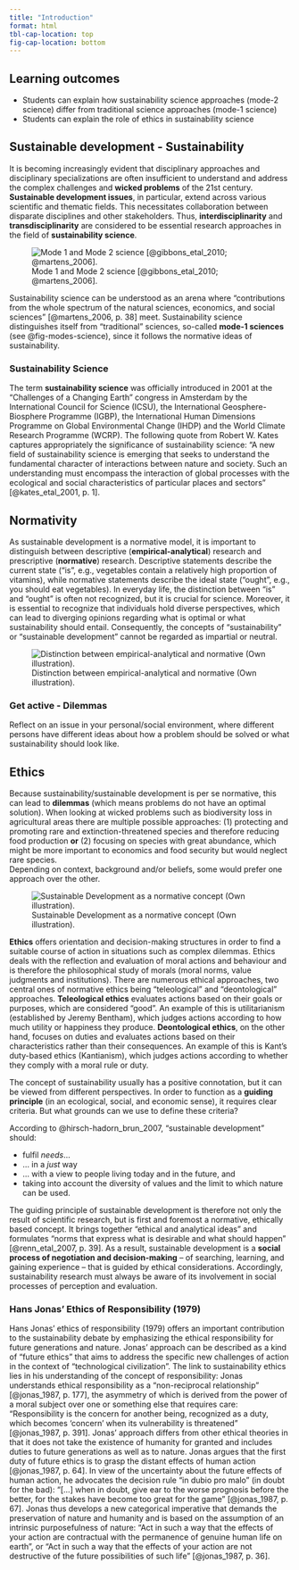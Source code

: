 ```yaml
---
title: "Introduction"
format: html
tbl-cap-location: top
fig-cap-location: bottom
---
```


## Learning outcomes {.unnumbered}

-   Students can explain how sustainability science approaches (mode-2 science) differ from traditional science approaches (mode-1 science)
-   Students can explain the role of ethics in sustainability science

## Sustainable development - Sustainability

It is becoming increasingly evident that disciplinary approaches and disciplinary specializations are often insufficient to understand and address the complex challenges and **wicked problems** of the 21st century. **Sustainable development issues**, in particular, extend across various scientific and thematic fields. This necessitates collaboration between disparate disciplines and other stakeholders. Thus, **interdisciplinarity** and **transdisciplinarity** are considered to be essential research approaches in the field of **sustainability science**.

![Mode 1 and Mode 2 science [@gibbons_etal_2010; @martens_2006].](images/mode1mode2.png){#fig-modes-science}

Sustainability science can be understood as an arena where “contributions from the whole spectrum of the natural sciences, economics, and social sciences” [@martens_2006, p. 38] meet. Sustainability science distinguishes itself from “traditional” sciences, so-called **mode-1 sciences** (see @fig-modes-science), since it follows the normative ideas of sustainability.

::: {.callout-note collapse="true"}
### Sustainability Science

The term **sustainability science** was officially introduced in 2001 at the "Challenges of a Changing Earth" congress in Amsterdam by the International Council for Science (ICSU), the International Geosphere-Biosphere Programme (IGBP), the International Human Dimensions Programme on Global Environmental Change (IHDP) and the World Climate Research Programme (WCRP). The following quote from Robert W. Kates captures appropriately the significance of sustainability science: “A new field of sustainability science is emerging that seeks to understand the fundamental character of interactions between nature and society. Such an understanding must encompass the interaction of global processes with the ecological and social characteristics of particular places and sectors” [@kates_etal_2001, p. 1].
:::

## Normativity

As sustainable development is a normative model, it is important to distinguish between descriptive (**empirical-analytical**) research and prescriptive (**normative**) research. Descriptive statements describe the current state (“is”, e.g., vegetables contain a relatively high proportion of vitamins), while normative statements describe the ideal state (“ought”, e.g., you should eat vegetables). In everyday life, the distinction between “is” and “ought” is often not recognized, but it is crucial for science. Moreover, it is essential to recognize that individuals hold diverse perspectives, which can lead to diverging opinions regarding what is optimal or what sustainability should entail. Consequently, the concepts of "sustainability" or "sustainable development" cannot be regarded as impartial or neutral.

![Distinction between empirical-analytical and normative (Own illustration).](images/emprical-analytical_normative.png){#fig-empirical-analytical_normative}

::: {.callout-tip collapse="false"}
### Get active - Dilemmas

Reflect on an issue in your personal/social environment, where different persons have different ideas about how a problem should be solved or what sustainability should look like.
:::

## Ethics

Because sustainability/sustainable development is per se normative, this can lead to **dilemmas** (which means problems do not have an optimal solution). When looking at wicked problems such as biodiversity loss in agricultural areas there are multiple possible approaches: (1) protecting and promoting rare and extinction-threatened species and therefore reducing food production **or** (2) focusing on species with great abundance, which might be more important to economics and food security but would neglect rare species.\
Depending on context, background and/or beliefs, some would prefer one approach over the other.

![Sustainable Development as a normative concept (Own illustration).](images/SD_normative.png){#fig-sd-normative}

**Ethics** offers orientation and decision-making structures in order to find a suitable course of action in situations such as complex dilemmas. Ethics deals with the reflection and evaluation of moral actions and behaviour and is therefore the philosophical study of morals (moral norms, value judgments and institutions). There are numerous ethical approaches, two central ones of normative ethics being "teleological" and "deontological" approaches. **Teleological ethics** evaluates actions based on their goals or purposes, which are considered "good". An example of this is utilitarianism (established by Jeremy Bentham), which judges actions according to how much utility or happiness they produce. **Deontological ethics**, on the other hand, focuses on duties and evaluates actions based on their characteristics rather than their consequences. An example of this is Kant's duty-based ethics (Kantianism), which judges actions according to whether they comply with a moral rule or duty.

The concept of sustainability usually has a positive connotation, but it can be viewed from different perspectives. In order to function as a **guiding principle** (in an ecological, social, and economic sense), it requires clear criteria. But what grounds can we use to define these criteria?

According to @hirsch-hadorn_brun_2007, “sustainable development” should:

-   fulfil *needs*...
-   ... in a *just* way
-   ... with a view to people living today and in the future, and
-   taking into account the diversity of values and the limit to which nature can be used.

The guiding principle of sustainable development is therefore not only the result of scientific research, but is first and foremost a normative, ethically based concept. It brings together “ethical and analytical ideas” and formulates “norms that express what is desirable and what should happen” [@renn_etal_2007, p. 39]. As a result, sustainable development is a **social process of negotiation and decision-making** – of searching, learning, and gaining experience – that is guided by ethical considerations. Accordingly, sustainability research must always be aware of its involvement in social processes of perception and evaluation.

::: {.callout-note collapse="true"}
### Hans Jonas' Ethics of Responsibility (1979)

Hans Jonas' ethics of responsibility (1979) offers an important contribution to the sustainability debate by emphasizing the ethical responsibility for future generations and nature. Jonas' approach can be described as a kind of "future ethics" that aims to address the specific new challenges of action in the context of "technological civilization". The link to sustainability ethics lies in his understanding of the concept of responsibility: Jonas understands ethical responsibility as a "non-reciprocal relationship" [@jonas_1987, p. 177], the asymmetry of which is derived from the power of a moral subject over one or something else that requires care: "Responsibility is the concern for another being, recognized as a duty, which becomes 'concern' when its vulnerability is threatened" [@jonas_1987, p. 391]. Jonas' approach differs from other ethical theories in that it does not take the existence of humanity for granted and includes duties to future generations as well as to nature. Jonas argues that the first duty of future ethics is to grasp the distant effects of human action [@jonas_1987, p. 64]. In view of the uncertainty about the future effects of human action, he advocates the decision rule "in dubio pro malo" (in doubt for the bad): "\[...\] when in doubt, give ear to the worse prognosis before the better, for the stakes have become too great for the game" [@jonas_1987, p. 67]. Jonas thus develops a new categorical imperative that demands the preservation of nature and humanity and is based on the assumption of an intrinsic purposefulness of nature: "Act in such a way that the effects of your action are contractual with the permanence of genuine human life on earth", or "Act in such a way that the effects of your action are not destructive of the future possibilities of such life" [@jonas_1987, p. 36].
:::
